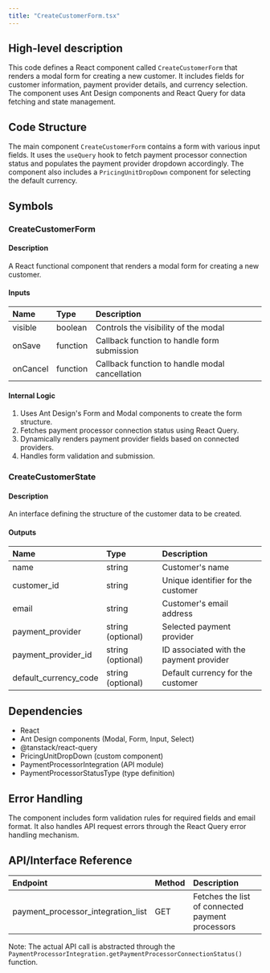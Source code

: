 ```yaml
---
title: "CreateCustomerForm.tsx"
---
```


## High-level description
This code defines a React component called `CreateCustomerForm` that renders a modal form for creating a new customer. It includes fields for customer information, payment provider details, and currency selection. The component uses Ant Design components and React Query for data fetching and state management.

## Code Structure
The main component `CreateCustomerForm` contains a form with various input fields. It uses the `useQuery` hook to fetch payment processor connection status and populates the payment provider dropdown accordingly. The component also includes a `PricingUnitDropDown` component for selecting the default currency.

## Symbols

### CreateCustomerForm
#### Description
A React functional component that renders a modal form for creating a new customer.

#### Inputs
| Name | Type | Description |
|:-----|:-----|:------------|
| visible | boolean | Controls the visibility of the modal |
| onSave | function | Callback function to handle form submission |
| onCancel | function | Callback function to handle modal cancellation |

#### Internal Logic
1. Uses Ant Design's Form and Modal components to create the form structure.
2. Fetches payment processor connection status using React Query.
3. Dynamically renders payment provider fields based on connected providers.
4. Handles form validation and submission.

### CreateCustomerState
#### Description
An interface defining the structure of the customer data to be created.

#### Outputs
| Name | Type | Description |
|:-----|:-----|:------------|
| name | string | Customer's name |
| customer_id | string | Unique identifier for the customer |
| email | string | Customer's email address |
| payment_provider | string (optional) | Selected payment provider |
| payment_provider_id | string (optional) | ID associated with the payment provider |
| default_currency_code | string (optional) | Default currency for the customer |

## Dependencies
- React
- Ant Design components (Modal, Form, Input, Select)
- @tanstack/react-query
- PricingUnitDropDown (custom component)
- PaymentProcessorIntegration (API module)
- PaymentProcessorStatusType (type definition)

## Error Handling
The component includes form validation rules for required fields and email format. It also handles API request errors through the React Query error handling mechanism.

## API/Interface Reference
| Endpoint | Method | Description |
|:---------|:-------|:------------|
| payment_processor_integration_list | GET | Fetches the list of connected payment processors |

Note: The actual API call is abstracted through the `PaymentProcessorIntegration.getPaymentProcessorConnectionStatus()` function.